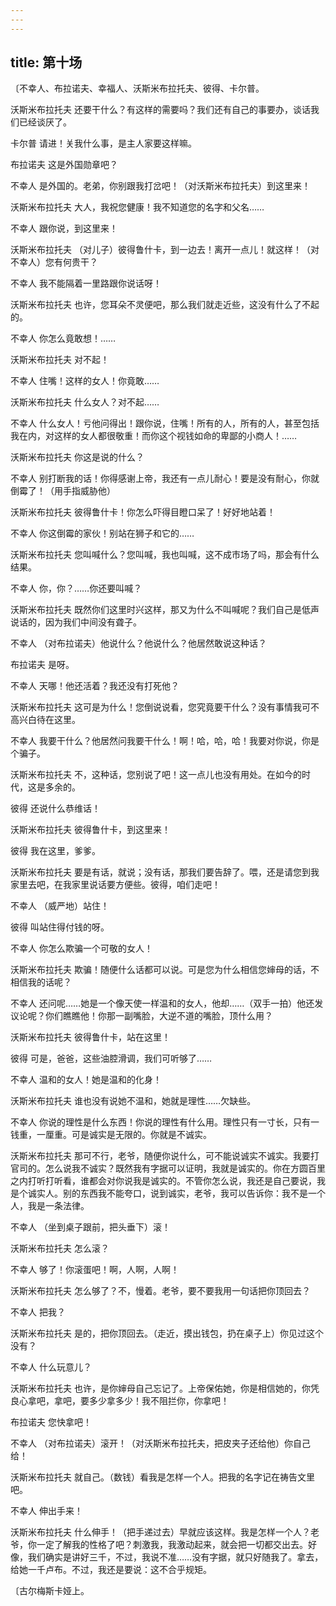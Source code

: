 ```yaml
---
---
---
```

title: 第十场
---




〔不幸人、布拉诺夫、幸福人、沃斯米布拉托夫、彼得、卡尔普。





沃斯米布拉托夫 还要干什么？有这样的需要吗？我们还有自己的事要办，谈话我们已经谈厌了。

卡尔普 请进！关我什么事，是主人家要这样嘛。

布拉诺夫 这是外国勋章吧？

不幸人 是外国的。老弟，你别跟我打岔吧！（对沃斯米布拉托夫）到这里来！

沃斯米布拉托夫 大人，我祝您健康！我不知道您的名字和父名……

不幸人 跟你说，到这里来！

沃斯米布拉托夫 （对儿子）彼得鲁什卡，到一边去！离开一点儿！就这样！（对不幸人）您有何贵干？

不幸人 我不能隔着一里路跟你说话呀！

沃斯米布拉托夫 也许，您耳朵不灵便吧，那么我们就走近些，这没有什么了不起的。

不幸人 你怎么竟敢想！……

沃斯米布拉托夫 对不起！

不幸人 住嘴！这样的女人！你竟敢……

沃斯米布拉托夫 什么女人？对不起……

不幸人 什么女人！亏他问得出！跟你说，住嘴！所有的人，所有的人，甚至包括我在内，对这样的女人都很敬重！而你这个视钱如命的卑鄙的小商人！……

沃斯米布拉托夫 你这是说的什么？

不幸人 别打断我的话！你得感谢上帝，我还有一点儿耐心！要是没有耐心，你就倒霉了！（用手指威胁他）

沃斯米布拉托夫 彼得鲁什卡！你怎么吓得目瞪口呆了！好好地站着！

不幸人 你这倒霉的家伙！别站在狮子和它的……

沃斯米布拉托夫 您叫喊什么？您叫喊，我也叫喊，这不成市场了吗，那会有什么结果。

不幸人 你，你？……你还要叫喊？

沃斯米布拉托夫 既然你们这里时兴这样，那又为什么不叫喊呢？我们自己是低声说话的，因为我们中间没有聋子。

不幸人 （对布拉诺夫）他说什么？他说什么？他居然敢说这种话？

布拉诺夫 是呀。

不幸人 天哪！他还活着？我还没有打死他？

沃斯米布拉托夫 这可是为什么！您倒说说看，您究竟要干什么？没有事情我可不高兴白待在这里。

不幸人 我要干什么？他居然问我要干什么！啊！哈，哈，哈！我要对你说，你是个骗子。

沃斯米布拉托夫 不，这种话，您别说了吧！这一点儿也没有用处。在如今的时代，这是多余的。

彼得 还说什么恭维话！

沃斯米布拉托夫 彼得鲁什卡，到这里来！

彼得 我在这里，爹爹。

沃斯米布拉托夫 要是有话，就说；没有话，那我们要告辞了。喂，还是请您到我家里去吧，在我家里说话要方便些。彼得，咱们走吧！

不幸人 （威严地）站住！

彼得 叫站住得付钱的呀。

不幸人 你怎么欺骗一个可敬的女人！

沃斯米布拉托夫 欺骗！随便什么话都可以说。可是您为什么相信您婶母的话，不相信我的话呢？

不幸人 还问呢……她是一个像天使一样温和的女人，他却……（双手一拍）他还发议论呢？你们瞧瞧他！你那一副嘴脸，大逆不道的嘴脸，顶什么用？

沃斯米布拉托夫 彼得鲁什卡，站在这里！

彼得 可是，爸爸，这些油腔滑调，我们可听够了……

不幸人 温和的女人！她是温和的化身！

沃斯米布拉托夫 谁也没有说她不温和，她就是理性……欠缺些。

不幸人 你说的理性是什么东西！你说的理性有什么用。理性只有一寸长，只有一钱重，一厘重。可是诚实是无限的。你就是不诚实。

沃斯米布拉托夫 那可不行，老爷，随便你说什么，可不能说诚实不诚实。我要打官司的。怎么说我不诚实？既然我有字据可以证明，我就是诚实的。你在方圆百里之内打听打听看，谁都会对你说我是诚实的。不管你怎么说，我还是自己要说，我是个诚实人。别的东西我不能夸口，说到诚实，老爷，我可以告诉你：我不是一个人，我是一条法律。

不幸人 （坐到桌子跟前，把头垂下）滚！

沃斯米布拉托夫 怎么滚？

不幸人 够了！你滚蛋吧！啊，人啊，人啊！

沃斯米布拉托夫 怎么够了？不，慢着。老爷，要不要我用一句话把你顶回去？

不幸人 把我？

沃斯米布拉托夫 是的，把你顶回去。（走近，摸出钱包，扔在桌子上）你见过这个没有？

不幸人 什么玩意儿？

沃斯米布拉托夫 也许，是你婶母自己忘记了。上帝保佑她，你是相信她的，你凭良心拿吧，拿吧，要多少拿多少！我不阻拦你，你拿吧！

布拉诺夫 您快拿吧！

不幸人 （对布拉诺夫）滚开！（对沃斯米布拉托夫，把皮夹子还给他）你自己给！

沃斯米布拉托夫 就自己。（数钱）看我是怎样一个人。把我的名字记在祷告文里吧。

不幸人 伸出手来！

沃斯米布拉托夫 什么伸手！（把手递过去）早就应该这样。我是怎样一个人？老爷，你一定了解我的性格了吧？刺激我，我激动起来，就会把一切都交出去。好像，我们确实是讲好三千，不过，我说不准……没有字据，就只好随我了。拿去，给她一千卢布。不过，我还是要说：这不合乎规矩。

〔古尔梅斯卡娅上。